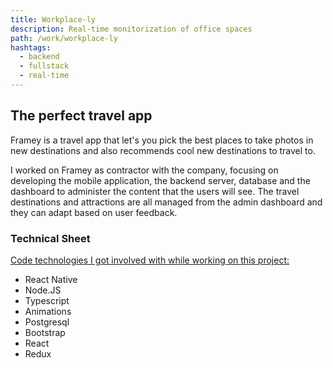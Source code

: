 ```yaml
---
title: Workplace-ly
description: Real-time monitorization of office spaces
path: /work/workplace-ly
hashtags:
  - backend
  - fullstack
  - real-time
---
```



<WorkplacelySlider />

## The perfect travel app

Framey is a travel app that let's you pick the best places to take photos in new
destinations and also recommends cool new destinations to travel to.

I worked on Framey as contractor with the company, focusing on developing the
mobile application, the backend server, database and the dashboard to administer
the content that the users will see. The travel destinations and attractions are
all managed from the admin dashboard and they can adapt based on user feedback.

### Technical Sheet

<ins>Code technologies I got involved with while working on this project:</ins>

- React Native
- Node.JS
- Typescript
- Animations
- Postgresql
- Bootstrap
- React
- Redux
